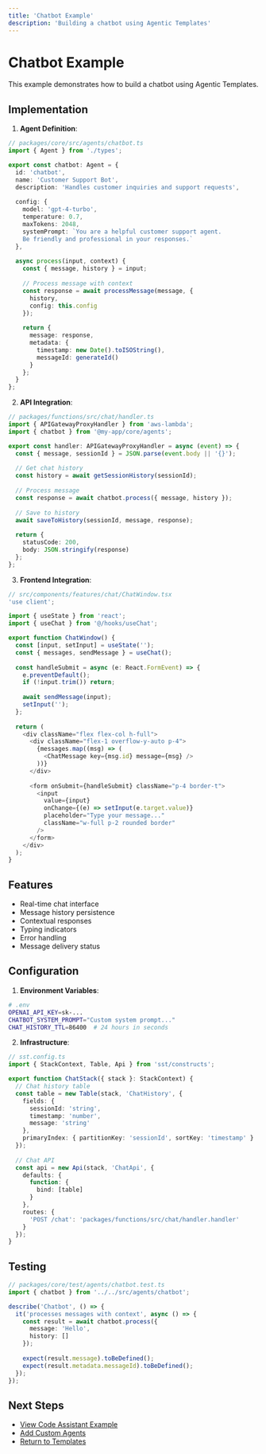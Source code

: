 ```yaml
---
title: 'Chatbot Example'
description: 'Building a chatbot using Agentic Templates'
---
```


# Chatbot Example

This example demonstrates how to build a chatbot using Agentic Templates.

## Implementation

1. **Agent Definition**:
```typescript
// packages/core/src/agents/chatbot.ts
import { Agent } from './types';

export const chatbot: Agent = {
  id: 'chatbot',
  name: 'Customer Support Bot',
  description: 'Handles customer inquiries and support requests',
  
  config: {
    model: 'gpt-4-turbo',
    temperature: 0.7,
    maxTokens: 2048,
    systemPrompt: `You are a helpful customer support agent.
    Be friendly and professional in your responses.`
  },
  
  async process(input, context) {
    const { message, history } = input;
    
    // Process message with context
    const response = await processMessage(message, {
      history,
      config: this.config
    });
    
    return {
      message: response,
      metadata: {
        timestamp: new Date().toISOString(),
        messageId: generateId()
      }
    };
  }
};
```

2. **API Integration**:
```typescript
// packages/functions/src/chat/handler.ts
import { APIGatewayProxyHandler } from 'aws-lambda';
import { chatbot } from '@my-app/core/agents';

export const handler: APIGatewayProxyHandler = async (event) => {
  const { message, sessionId } = JSON.parse(event.body || '{}');
  
  // Get chat history
  const history = await getSessionHistory(sessionId);
  
  // Process message
  const response = await chatbot.process({ message, history });
  
  // Save to history
  await saveToHistory(sessionId, message, response);
  
  return {
    statusCode: 200,
    body: JSON.stringify(response)
  };
};
```

3. **Frontend Integration**:
```typescript
// src/components/features/chat/ChatWindow.tsx
'use client';

import { useState } from 'react';
import { useChat } from '@/hooks/useChat';

export function ChatWindow() {
  const [input, setInput] = useState('');
  const { messages, sendMessage } = useChat();
  
  const handleSubmit = async (e: React.FormEvent) => {
    e.preventDefault();
    if (!input.trim()) return;
    
    await sendMessage(input);
    setInput('');
  };
  
  return (
    <div className="flex flex-col h-full">
      <div className="flex-1 overflow-y-auto p-4">
        {messages.map((msg) => (
          <ChatMessage key={msg.id} message={msg} />
        ))}
      </div>
      
      <form onSubmit={handleSubmit} className="p-4 border-t">
        <input
          value={input}
          onChange={(e) => setInput(e.target.value)}
          placeholder="Type your message..."
          className="w-full p-2 rounded border"
        />
      </form>
    </div>
  );
}
```

## Features

- Real-time chat interface
- Message history persistence
- Contextual responses
- Typing indicators
- Error handling
- Message delivery status

## Configuration

1. **Environment Variables**:
```bash
# .env
OPENAI_API_KEY=sk-...
CHATBOT_SYSTEM_PROMPT="Custom system prompt..."
CHAT_HISTORY_TTL=86400  # 24 hours in seconds
```

2. **Infrastructure**:
```typescript
// sst.config.ts
import { StackContext, Table, Api } from 'sst/constructs';

export function ChatStack({ stack }: StackContext) {
  // Chat history table
  const table = new Table(stack, 'ChatHistory', {
    fields: {
      sessionId: 'string',
      timestamp: 'number',
      message: 'string'
    },
    primaryIndex: { partitionKey: 'sessionId', sortKey: 'timestamp' }
  });
  
  // Chat API
  const api = new Api(stack, 'ChatApi', {
    defaults: {
      function: {
        bind: [table]
      }
    },
    routes: {
      'POST /chat': 'packages/functions/src/chat/handler.handler'
    }
  });
}
```

## Testing

```typescript
// packages/core/test/agents/chatbot.test.ts
import { chatbot } from '../../src/agents/chatbot';

describe('Chatbot', () => {
  it('processes messages with context', async () => {
    const result = await chatbot.process({
      message: 'Hello',
      history: []
    });
    
    expect(result.message).toBeDefined();
    expect(result.metadata.messageId).toBeDefined();
  });
});
```

## Next Steps

- [View Code Assistant Example](/examples/code-assistant)
- [Add Custom Agents](/guides/adding-agents)
- [Return to Templates](/templates/api-template) 